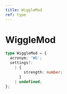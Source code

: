 ```yaml
---
title: WiggleMod
ref: type
---
```


# WiggleMod

```ts
type WiggleMod = {
  acronym: 'WG';
  settings?:
    | {
        strength: number;
      }
    | undefined;
};
```
